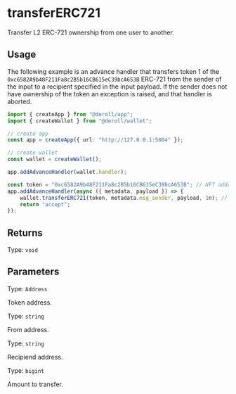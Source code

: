 # transferERC721

Transfer L2 ERC-721 ownership from one user to another.

## Usage

The following example is an advance handler that transfers token 1 of the `0xc6582A9b48F211Fa8c2B5b16CB615eC39bcA653B` ERC-721 from the sender of the input to a recipient specified in the input payload.
If the sender does not have ownership of the token an exception is raised, and that handler is aborted.

```ts twoslash
import { createApp } from "@deroll/app";
import { createWallet } from "@deroll/wallet";

// create app
const app = createApp({ url: "http://127.0.0.1:5004" });

// create wallet
const wallet = createWallet();

app.addAdvanceHandler(wallet.handler);

const token = "0xc6582A9b48F211Fa8c2B5b16CB615eC39bcA653B"; // NFT address
app.addAdvanceHandler(async ({ metadata, payload }) => {
    wallet.transferERC721(token, metadata.msg_sender, payload, 1n); // [!code focus]
    return "accept";
});
```

## Returns

Type: `void`

## Parameters

Type: `Address`

Token address.

Type: `string`

From address.

Type: `string`

Recipiend address.

Type: `bigint`

Amount to transfer.
